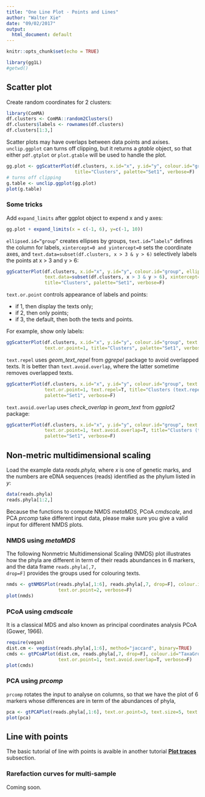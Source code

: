 ```yaml
---
title: "One Line Plot - Points and Lines"
author: "Walter Xie"
date: "09/02/2017"
output:
  html_document: default
---
```


```r
knitr::opts_chunk$set(echo = TRUE)
```


```r
library(gg1L)
#getwd()
```

## Scatter plot

Create random coordinates for 2 clusters:

```r
library(ComMA)
df.clusters <- ComMA::random2Clusters()
df.clusters$labels <- rownames(df.clusters)
df.clusters[1:3,]
```

Scatter plots may have overlaps between data points and axises. <code>unclip.ggplot</code> can turns off clipping, but it returns a *gtable* object, so that either <code>pdf.gtplot</code> or <code>plot.gtable</code> will be used to handle the plot.

```r
gg.plot <- ggScatterPlot(df.clusters, x.id="x", y.id="y", colour.id="group", shape.id="group", 
                         title="Clusters", palette="Set1", verbose=F)
# turns off clipping
g.table <- unclip.ggplot(gg.plot) 
plot(g.table)
```

### Some tricks

Add <code>expand_limits</code> after ggplot object to expend x and y axes:

```r
gg.plot + expand_limits(x = c(-1, 6), y=c(-1, 10))
```


<code>ellipsed.id="group"</code> creates ellipses by groups, <code>text.id="labels"</code> defines the column for labels, <code>xintercept=0 and yintercept=0</code> sets the coordinate axes, and <code>text.data=subset(df.clusters, x > 3 & y > 6)</code> selectively labels the points at x > 3 and y > 6:

```r
ggScatterPlot(df.clusters, x.id="x", y.id="y", colour.id="group", ellipsed.id="group", text.id="labels", 
              text.data=subset(df.clusters, x > 3 & y > 6), xintercept=0, yintercept=0,  
              title="Clusters", palette="Set1", verbose=F)
```

<code>text.or.point</code> controls appearance of labels and points:

* if 1, then display the texts only; 
* if 2, then only points; 
* if 3, the default, then both the texts and points. 

For example, show only labels:

```r
ggScatterPlot(df.clusters, x.id="x", y.id="y", colour.id="group", text.id="labels", 
              text.or.point=1, title="Clusters", palette="Set1", verbose=F)
```

<code>text.repel</code> uses *geom_text_repel* from *ggrepel* package to avoid overlapped texts. 
It is better than <code>text.avoid.overlap</code>, where the latter sometime removes overlapped texts.

```r
ggScatterPlot(df.clusters, x.id="x", y.id="y", colour.id="group", text.id="labels", 
              text.or.point=1, text.repel=T, title="Clusters (text.repel=T)", 
              palette="Set1", verbose=F)
```

<code>text.avoid.overlap</code> uses *check_overlap* in *geom_text* from *ggplot2* package:

```r
ggScatterPlot(df.clusters, x.id="x", y.id="y", colour.id="group", text.id="labels", 
              text.or.point=1, text.avoid.overlap=T, title="Clusters (text.avoid.overlap=T)", 
              palette="Set1", verbose=F)
```

## Non-metric multidimensional scaling

Load the example data *reads.phyla*, where *x* is one of genetic marks, and the numbers are eDNA sequences (reads) identified as the phylum listed in *y*:

```r
data(reads.phyla)
reads.phyla[1:2,]
```

Because the functions to compute NMDS *metaMDS*, PCoA *cmdscale*, and PCA *prcomp* take different input data, please make sure you give a valid input for different NMDS plots.

### NMDS using *metaMDS* 

The following Nonmetric Multidimensional Scaling (NMDS) plot illustrates how the phyla are different in term of their reads abundances in 6 markers, and the data frame <code>reads.phyla[,7, drop=F]</code> provides the groups used for colouring texts. 

```r
nmds <- gtNMDSPlot(reads.phyla[,1:6], reads.phyla[,7, drop=F], colour.id="TaxaGroup", 
                   text.or.point=2, verbose=F)
plot(nmds)
```

### PCoA using *cmdscale* 

It is a classical MDS and also known as principal coordinates analysis PCoA (Gower, 1966).

```r
require(vegan)
dist.cm <- vegdist(reads.phyla[,1:6], method="jaccard", binary=TRUE)
cmds <- gtPCoAPlot(dist.cm, reads.phyla[,7, drop=F], colour.id="TaxaGroup", 
                   text.or.point=1, text.avoid.overlap=T, verbose=F)
plot(cmds)
```

### PCA using *prcomp* 

<code>prcomp</code> rotates the input to analyse on columns, so that we have the plot of 6 markers whose differences are in term of the abundances of phyla, 

```r
pca <- gtPCAPlot(reads.phyla[,1:6], text.or.point=3, text.size=5, text.repel=T, verbose=F)
plot(pca)
```

## Line with points

The basic tutorial of line with points is avaible in another tutorial [**Plot traces**](https://cdn.rawgit.com/walterxie/gg1L/master/tutorials/OneLinePlotTracerR.html) subsection.

### Rarefaction curves for multi-sample

Coming soon.


